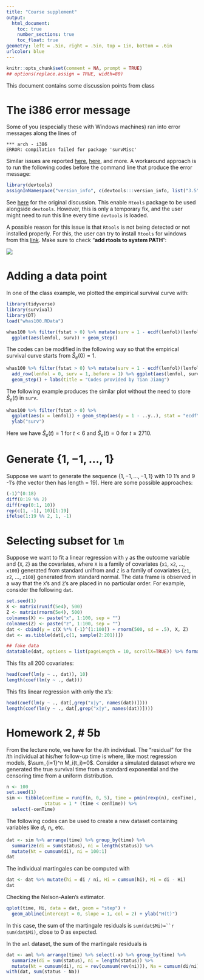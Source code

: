 ```yaml
---
title: "Course supplement"
output:
  html_document:
    toc: true
    number_sections: true
    toc_float: true
geometry: left = .5in, right = .5in, top = 1in, bottom = .6in
urlcolor: blue
---
```


```R
knitr::opts_chunk$set(comment = NA, prompt = TRUE)
## options(replace.assign = TRUE, width=80)
```

This document contains some discussion points from class

# The i386 error message
Some of you (especially these with Windows machines) ran into error messages along the lines of
```{}
*** arch - i386
ERROR: compilation failed for package 'survMisc'
```
Similar issues are reported [here](https://github.com/dmlc/xgboost/issues/2319), [here](https://github.com/tidyverse/dplyr/issues/165), and more.
A workaround approach is to run the following codes before the command line that produce the error message:
```R
library(devtools)
assignInNamespace("version_info", c(devtools:::version_info, list("3.5" = list(version_min = "3.3.0", version_max = "99.99.99", path = "bin"))), "devtools")
```
See [here](https://github.com/r-lib/devtools/issues/1772) for the original discussion.
This enable `Rtools` package to be used alongside `devtools`.
However, this is only a temporary fix, and the user might need to run this line every time `devtools` is loaded. 

A possible reason for this issue is that `Rtools` is not being detected or not installed properly. 
For this, the user can try to install `Rtools` for windows from this [link](https://cran.r-project.org/bin/windows/Rtools/).
Make sure to check "**add rtools to system PATH**":

![](rtool_path.png)

# Adding a data point 
In one of the class example, we plotted the empirical survival curve with: 
```R
library(tidyverse)
library(survival)
library(DT)
load("whas100.RData")
```

```R
whas100 %>% filter(fstat > 0) %>% mutate(surv = 1 - ecdf(lenfol)(lenfol)) %>% 
  ggplot(aes(lenfol, surv)) + geom_step()
```

The codes can be modified in the following way so that the empirical survival curve starts from $\hat{S}_e(0)= 1$.
```R
whas100 %>% filter(fstat > 0) %>% mutate(surv = 1 - ecdf(lenfol)(lenfol)) %>% 
  add_row(lenfol = 0, surv = 1,.before = 1) %>% ggplot(aes(lenfol, surv)) + 
  geom_step() + labs(title = "Codes provided by Tian Jiang")
```

The following example produces the similar plot without the need to store $\hat{S}_e(t)$ in `surv`.
```R
whas100 %>% filter(fstat > 0) %>% 
  ggplot(aes(x = lenfol)) + geom_step(aes(y = 1 - ..y..), stat = "ecdf", show.legend = TRUE) +
  ylab("surv")
```

Here we have $\hat{S}_e(t) = 1$ for $t < 6$ and $\hat{S}_e(t) = 0$ for $t \ge 2710$.

# Generate $\{1, -1, \ldots, 1\}$ 
Suppose we want to generate the sequence $\{1, -1, \ldots, -1, 1\}$ with 10 1's and 9 -1's (the vector then has length = 19).
Here are some possible approaches:
```R
(-1)^(0:18)
diff(0:19 %% 2)
diff(rep(0:1, 10))
rep(c(1, -1), 10)[1:19]
ifelse(1:19 %% 2, 1, -1)
```

# Selecting subset for `lm`
Suppose we want to fit a linear regression with `y` as the outcome variable and $\{$`X`, `Z`$\}$ as the covariates, 
where `X` is a family of covariates $\{$`x1`, `x2`, ..., `x100`$\}$ generated from standard unifrom and 
`Z` is a family of covariates $\{$`z1`, `z2`, ..., `z100`$\}$ generated from standard normal.
The data frame is observed in a way that the `X`'s and `Z`'s are placed in no particular order.
For example, consider the following `dat`.
```R
set.seed(1)
X <- matrix(runif(5e4), 500)
Z <- matrix(rnorm(5e4), 500)
colnames(X) <- paste("x", 1:100, sep = "")
colnames(Z) <- paste("z", 1:100, sep = "")
dat <- cbind(y = c(X %*% (-1)^(1:100)) + rnorm(500, sd = .5), X, Z)
dat <- as.tibble(dat[,c(1, sample(2:201))])
```

```R
## fake data
datatable(dat, options = list(pageLength = 10, scrollX=TRUE)) %>% formatRound(1:201, 3)
```

This fits all 200 covariates:
```R
head(coef(lm(y ~ ., dat)), 10)
length(coef(lm(y ~ ., dat)))
```
This fits linear regression with only the `X`'s:
```R
head(coef(lm(y ~ ., dat[,grep("x|y", names(dat))])))
length(coef(lm(y ~ ., dat[,grep("x|y", names(dat))])))
```

# Homework 2, \# 5b
From the lecture note, we have
\begin{align}
M_i(t) = N_i(t) - \int_0^t\lambda(u)\,du = N_i(t) - \int_0^th(u)Y_i(u)\,du = N_i(t) - \int_0^{\min(t, \tilde{T}_i)}h(u)\,du
\end{align}
for the $i$th individual.
The "residual" for the $i$th individual at his/her follow-up time is 
\begin{align}
\hat M_i(t_i) = \Delta_i - \hat H(t_i),
\end{align}
where, like most regression models, $\sum_{i=1}^n M_i(t_i)=0$.
Consider a simulated dataset where we generated the true survival time from a standard exponential and the censoring time from a uniform distribution.
```R
n <- 100
set.seed(1)
sim <- tibble(cenTime = runif(n, 0, 5), time = pmin(rexp(n), cenTime), 
              status = 1 * (time < cenTime)) %>% 
  select(-cenTime)
```
The following codes can be used to create a new dataset containing variables like $d_i$, $n_i$, etc.
```R
dat <- sim %>% arrange(time) %>% group_by(time) %>% 
  summarize(di = sum(status), ni = length(status)) %>% 
  mutate(Nt = cumsum(di), ni = 100:1)
dat
```
The individual martingales can be computed with
```R
dat <- dat %>% mutate(hi = di / ni, Hi = cumsum(hi), Mi = di - Hi)
dat
```
Checking the Nelson-Aalen's estimator. 
```R
qplot(time, Hi, data = dat, geom = "step") + 
  geom_abline(intercept = 0, slope = 1, col = 2) + ylab("H(t)")
```

In this case, the sum of the martingale residuals is `sum(dat$Mi)=``r sum(dat$Mi)`, close to 0 as expected.

In the `aml` dataset, the sum of the martingale residuals is
```R
dat <- aml %>% arrange(time) %>% select(-x) %>% group_by(time) %>% 
  summarize(di = sum(status), ni = length(status)) %>% 
  mutate(Nt = cumsum(di), ni = rev(cumsum(rev(ni))), Na = cumsum(di/ni)) %>% right_join(aml)
with(dat, sum(status - Na))
```
